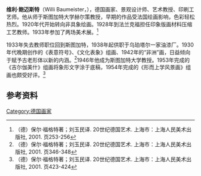 '''维利·鲍迈斯特'''（Willi Baumeister，{{bd|1889年|1月22日|1955年|8月31日}}），德国画家、景观设计师、艺术教授、印刷工艺师。他从师于斯图加特大学赫尔策教授，早期的作品受法国绘画影响，色彩轻松热烈。1920年代开始转向非具象绘画。1928年到法兰克福担任印象版画材料压缩工艺教师。1933年参加了两场美术展。<ref>（德）保尔·福格特著；刘玉民译. 20世纪德国艺术. 上海市：上海人民美术出版社, 2001. 页253-256</ref>

1933年失去教师职位回到斯图加特，1938年起供职于乌珀塔尔一家油漆厂。1930年代晚期创作的《表意符号》、《文化表象》组画、1942年的“非洲”画，日益倾向于赋予古老形体以新的内涵。<ref>（德）保尔·福格特著；刘玉民译. 20世纪德国艺术. 上海市：上海人民美术出版社, 2001. 页346-348</ref>1946年他成为斯图加特大学教授。1953年完成的《吉尔伽美什》组画将象形文字涂于底稿，1954年完成的《形而上学风景画》组画也颇受好评。<ref>（德）保尔·福格特著；刘玉民译. 20世纪德国艺术. 上海市：上海人民美术出版社, 2001. 页423-424</ref>

==参考资料==
{{reflist}}

{{Authority control}}
[[Category:德国画家|Category:德国画家]]